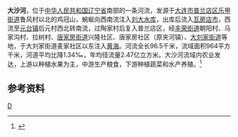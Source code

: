 {{Otheruses|大沙河|other=同名或類似名的其它條目描述}}
'''大沙河'''，位于[[中华人民共和国|中华人民共和国]][[辽宁省|辽宁省]]南部的一条河流，发源于[[大连市|大连市]][[普兰店区|普兰店区]][[乐甲街道|乐甲街道]]鲁风村以北的鸡冠山，蜿蜒向西南流注入[[刘大水库|刘大水库]]，出库后流入[[瓦房店市|瓦房店市]]，西流至[[元台镇|元台镇]]后元村西北转南流，过陶家村后复入普兰店区，经[[丰荣街道|丰荣街道]]朝阳村、马家沟村、拉树村、[[唐家房街道|唐家房街道]]兴隆社区、唐家房社区（原夹河镇）、[[大刘家街道|大刘家街道]]等地，于大刘家街道麦家社区以东注入[[黄海|黄海]]。河流全长96.5千米，流域面积964平方千米，河道平均比降1.34‰，年均径流量2.47亿立方米。大沙河流域内农业发达，上游以种植水果为主，中游生产粮食，下游种植蔬菜和水产养殖。<ref name="中国河湖大典">{{cite book zh |author=《[[中国河湖大典|中国河湖大典]]》编纂委员会 |title=《中国河湖大典·黑龙江、辽河卷》 |format=M |edition=1 |location=北京 |publisher=中国水利水电出版社 |date=2014年4月 |pages=342页 |id= ISBN 978-7-5170-1950-3}}</ref>
==参考资料==
{{reflist}}

{{China-river-stub}}
[[Category:辽宁河流|D]]